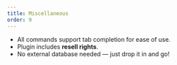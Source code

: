 ```yaml
---
title: Miscellaneous
order: 9
---
```


- All commands support tab completion for ease of use.
- Plugin includes **resell rights**.
- No external database needed — just drop it in and go!


